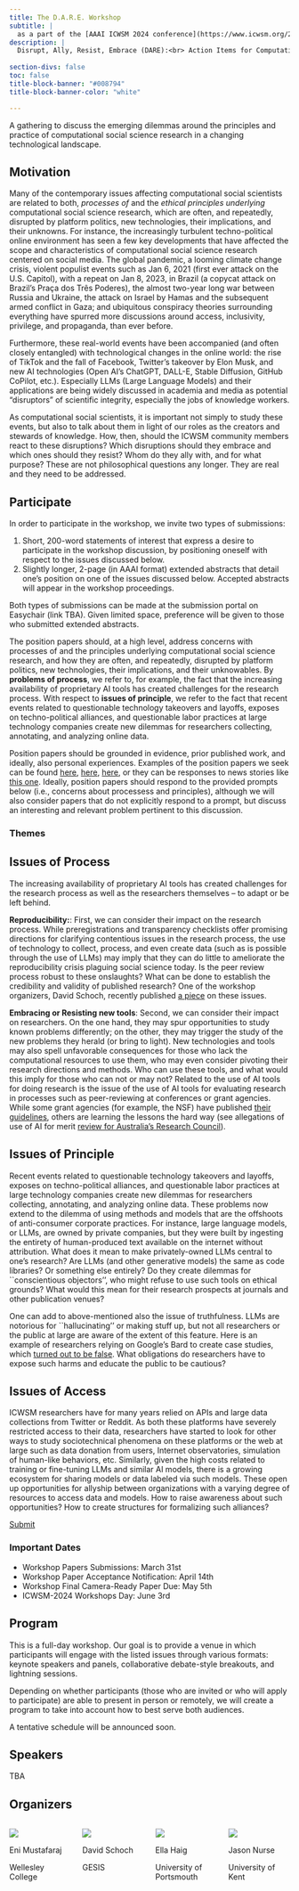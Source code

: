 ```yaml
---
title: The D.A.R.E. Workshop
subtitle: |
  as a part of the [AAAI ICWSM 2024 conference](https://www.icwsm.org/2024/) at Buffalo, USA
description: |
  Disrupt, Ally, Resist, Embrace (DARE):<br> Action Items for Computational Social Scientists in a Changing World
  
section-divs: false
toc: false
title-block-banner: "#008794"
title-block-banner-color: "white"

---
```


:::{.white .center .big}
A gathering to discuss the emerging dilemmas around the principles and practice of computational social science research in a changing technological landscape.
:::

## Motivation
:::{.main .normal}
Many of the contemporary issues affecting computational social scientists are related to both, *processes of* and the *ethical principles underlying* computational social science research, which are often, and repeatedly, disrupted by platform politics, new technologies, their implications, and their unknowns. For instance, the increasingly turbulent techno-political online environment has seen a few key developments that have affected the scope and characteristics of computational social science research centered on social media. The global pandemic, a looming climate change crisis, violent populist events such as Jan 6, 2021 (first ever attack on the U.S. Capitol), with a repeat on Jan 8, 2023, in Brazil (a copycat attack on Brazil’s Praça dos Três Poderes), the almost two-year long war between Russia and Ukraine, the attack on Israel by Hamas and the subsequent armed conflict in Gaza; and ubiquitous conspiracy theories surrounding everything have spurred more discussions around access, inclusivity, privilege, and propaganda, than ever before.

Furthermore, these real-world events have been accompanied (and often closely entangled) with technological changes in the online world: the rise of TikTok and the fall of Facebook, Twitter’s takeover by Elon Musk, and new AI technologies (Open AI’s ChatGPT, DALL-E, Stable Diffusion, GitHub CoPilot, etc.). Especially LLMs (Large Language Models) and their applications  are being widely discussed in academia and media as potential "disruptors" of scientific integrity, especially the jobs of knowledge workers.

As computational social scientists, it is important not simply to study these events, but also to talk about them in light of our roles as the creators and stewards of knowledge. How, then, should the ICWSM community members react to these disruptions? Which disruptions should they embrace and which ones should they resist? Whom do they ally with, and for what purpose? These are not philosophical questions any longer. They are real and they need to be addressed. 
:::

## Participate

:::{.white .normal}
In order to participate in the workshop, we invite two types of submissions:

1. Short, 200-word statements of interest that express a desire to participate in the workshop discussion, by positioning oneself with respect to the issues discussed below.
2. Slightly longer, 2-page (in AAAI format) extended abstracts that detail one's position on one of the issues discussed below. Accepted abstracts will appear in the workshop proceedings. 

Both types of submissions can be made at the submission portal on Easychair (link TBA). Given limited space, preference will be given to those who submitted extended abstracts.

The position papers should, at a high level, address concerns with processes of and the principles underlying computational social science research, and how they are often, and repeatedly, disrupted by platform politics, new technologies, their implications, and their unknowables. By <b>problems of process</b>, we refer to, for example, the fact that the increasing availability of proprietary AI tools has created challenges for the research process. With respect to <b>issues of principle</b>, we refer to the fact that recent events related to questionable technology takeovers and layoffs, exposes on techno-political alliances, and questionable labor practices at large technology companies create new dilemmas for researchers collecting, annotating, and analyzing online data. 

Position papers should be grounded in evidence, prior published work, and ideally, also personal experiences. Examples of the position papers we seek can be found [here](https://www.nature.com/articles/d41586-023-00288-7), [here](https://www.nature.com/articles/d41586-022-03791-5), [here](https://www.nature.com/articles/d41586-022-03294-3), or they can be responses to news stories like [this one](https://www.wired.com/story/twitters-api-crackdown-will-hit-more-than-just-bots/). Ideally, position papers should respond to the provided prompts below (i.e., concerns about processess and principles), although we will also consider papers that do not explicitly respond to a prompt, but discuss an interesting and relevant problem pertinent to this discussion.

### Themes
::: {.panel-tabset}

## Issues of Process
The increasing availability of proprietary AI tools has created challenges for the research process as well as the researchers themselves -- to adapt or be left behind. 

**Reproducibility:**: First, we can consider their impact on the research process. While preregistrations and transparency checklists offer promising directions for clarifying contentious issues in the research process, the use of technology to collect, process, and even create data (such as is possible through the use of LLMs) may imply that they can do little to ameliorate the reproducibility crisis plaguing social science today. Is the peer review process robust to these onslaughts? What can be done to establish the credibility and validity of published research? One of the workshop organizers, David Schoch, recently published [a piece](https://arxiv.org/abs/2307.01918) on these issues.

**Embracing or Resisting new tools**: Second, we can consider their impact on researchers. On the one hand, they may spur opportunities to study known problems differently; on the other, they may trigger the study of the new problems they herald (or bring to light). New technologies and tools may also spell unfavorable consequences for those who lack the computational resources to use them, who may even consider pivoting their research directions and methods. Who can use these tools, and what would this imply for those who can not or may not? Related to the use of AI tools for doing research is the issue of the use of AI tools for evaluating research in processes such as peer-reviewing at conferences or grant agencies. While some grant agencies (for example, the NSF) have published [their guidelines](https://new.nsf.gov/news/notice-to-the-research-community-on-ai), others are learning the lessons the hard way (see allegations of use of AI for merit [review for Australia's Research Council](https://www.researchprofessionalnews.com/rr-news-australia-government-agencies-2023-6-furore-over-use-of-ai-to-assess-research-proposals/)).

## Issues of Principle 

Recent events related to questionable technology takeovers and layoffs, exposes on techno-political alliances, and questionable labor practices at large technology companies create new dilemmas for researchers collecting, annotating, and analyzing online data. These problems now extend to the dilemma of using methods and models that are the offshoots of anti-consumer corporate practices. For instance, large language models, or LLMs, are owned by private companies, but they were built by ingesting the entirety of human-produced text available on the internet without attribution. What does it mean to make privately-owned LLMs  central to one’s research? Are LLMs (and other generative models) the same as code libraries? Or something else entirely? Do they create dilemmas for ``conscientious objectors'', who might refuse to use such tools on ethical grounds? What would this mean for their research prospects at journals and other publication venues?  

One can add to above-mentioned also the issue of truthfulness. LLMs are notorious for ``hallucinating'' or making stuff up, but not all researchers or the public at large are aware of the extent of this feature. Here is an example of researchers relying on Google's Bard to create case studies, which [turned out to be false](https://www.theguardian.com/business/2023/nov/02/australian-academics-apologise-for-false-ai-generated-allegations-against-big-four-consultancy-firms). What obligations do researchers have to expose such harms  and educate the public to be cautious? 

## Issues of Access

ICWSM researchers have for many years relied on APIs and large data collections from Twitter or Reddit. As both these platforms have severely restricted access to their data, researchers have started to look for other ways to study sociotechnical phenomena on these platforms or the web at large such as data donation from users, Internet observatories, simulation of human-like behaviors, etc. Similarly, given the high costs related to training or fine-tuning LLMs and similar AI models, there is a growing ecosystem for sharing models or data labeled via such models. These open up opportunities for allyship between organizations with a varying degree of resources to access data and models. How to raise awareness about such opportunities? How to create structures for formalizing such alliances? 
:::

:::


:::{.white .center}
[Submit](https://easychair.org/my/conference?conf=dare24){.button}
:::



:::{.center}
### Important Dates
:::

- Workshop Papers Submissions: March 31st
- Workshop Paper Acceptance Notification: April 14th
- Workshop Final Camera-Ready Paper Due: May 5th
- ICWSM-2024 Workshops Day: June 3rd

## Program

This is a full-day workshop. Our goal is to provide a venue in which participants will engage with the listed issues through various formats: keynote speakers and panels, collaborative debate-style breakouts, and lightning sessions. 

Depending on whether participants (those who are invited or who will apply to participate) are able to present in person or remotely, we will create a program to take into account how to best serve both audiences. 

A tentative schedule will be announced soon.


## Speakers

TBA

:::{.main}
## Organizers
::: {.columns}

::: {.column width="25%" .center}
![](img/organizers/eni.png)

Eni Mustafaraj

[Wellesley College]{.normal}
:::

::: {.column width="25%" .center}
![](img/organizers/david.png)

David Schoch

[GESIS]{.normal}
:::

::: {.column width="25%" .center}
![](img/organizers/ella.jpg)

Ella Haig

[University of Portsmouth]{.normal}
:::

::: {.column width="25%" .center}
![](img/organizers/jason.jpg)

Jason Nurse

[University of Kent]{.normal}
:::

:::

:::
